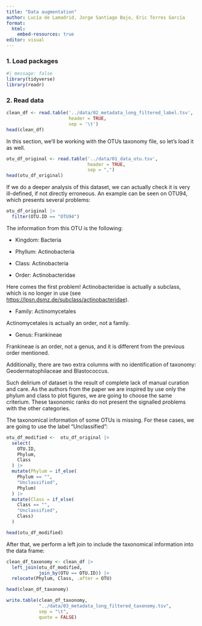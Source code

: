 ```yaml
---
title: "Data augmentation"
author: Lucía de Lamadrid, Jorge Santiago Bajo, Eric Torres García
format:
  html:
    embed-resources: true
editor: visual
---
```


### 1. Load packages

```r
#| message: false 
library(tidyverse) 
library(readr)
```

### 2. Read data

```r
clean_df <- read.table('../data/02_metadata_long_filtered_label.tsv', 
                       header = TRUE, 
                       sep = '\t')
head(clean_df)
```

In this section, we'll be working with the OTUs taxonomy file, so let's load it as well.

```r
otu_df_original <- read.table('../data/01_data_otu.tsv', 
                              header = TRUE, 
                              sep = ",")
head(otu_df_original)
```

If we do a deeper analysis of this dataset, we can actually check it is very ill-defined, if not directly erroneous. An example can be seen on OTU94, which presents several problems:

```r
otu_df_original |> 
  filter(OTU.ID == "OTU94")
```

The information from this OTU is the following:

-   Kingdom: Bacteria

-   Phyllum: Actinobacteria

-   Class: Actinobacteria

-   Order: Actinobacteridae

Here comes the first problem! Actinobacteridae is actually a subclass, which is no longer in use (see <https://lpsn.dsmz.de/subclass/actinobacteridae>).

-   Family: Actinomycetales

Actinomycetales is actually an order, not a family.

-   Genus: Frankineae

Frankineae is an order, not a genus, and it is different from the previous order mentioned.

Additionally, there are two extra columns with no identification of taxonomy: Geodermatophilaceae and Blastococcus.

Such delirium of dataset is the result of complete lack of manual curation and care. As the authors from the paper we are inspired by use only the phylum and class to plot figures, we are going to choose the same criterium. These taxonomic ranks do not present the signalled problems with the other categories.

The taxonomical information of some OTUs is missing. For these cases, we are going to use the label "Unclassified":

```r
otu_df_modified <-  otu_df_original |> 
  select(
    OTU.ID, 
    Phylum, 
    Class
  ) |> 
  mutate(Phylum = if_else(
    Phylum == "",
    "Unclassified",
    Phylum)
  ) |> 
  mutate(Class = if_else(
    Class == "", 
    "Unclassified", 
    Class)
  )

head(otu_df_modified)
```

After that, we perform a left join to include the taxonomical information into the data frame:

```r
clean_df_taxonomy <- clean_df |>  
  left_join(otu_df_modified, 
            join_by(OTU == OTU.ID)) |> 
  relocate(Phylum, Class, .after = OTU) 

head(clean_df_taxonomy)
```

```r
write.table(clean_df_taxonomy, 
            "../data/03_metadata_long_filtered_taxonomy.tsv", 
            sep = "\t", 
            quote = FALSE)
```
